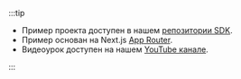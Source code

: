 :::tip

- Пример проекта доступен в нашем [репозитории SDK](https://github.com/logto-io/js/tree/master/packages/next-server-actions-sample).
- Пример основан на Next.js [App Router](https://nextjs.org/docs).
- Видеоурок доступен на нашем [YouTube канале](https://youtu.be/Y2UYvH83Kk4).

:::
